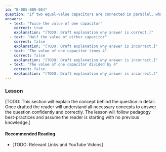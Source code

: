 ```yaml
---
id: "B-005-009-004"
question: "If two equal-value capacitors are connected in parallel, what is their total capacitance?"
answers:
  - text: "Twice the value of one capacitor"
    correct: true
    explanation: "[TODO: Draft explanation why answer is correct.]"
  - text: "Half the value of either capacitor"
    correct: false
    explanation: "[TODO: Draft explanation why answer is incorrect.]"
  - text: "The value of one capacitor times 4"
    correct: false
    explanation: "[TODO: Draft explanation why answer is incorrect.]"
  - text: "The value of one capacitor divided by 4"
    correct: false
    explanation: "[TODO: Draft explanation why answer is incorrect.]"
---
```


### Lesson

[TODO: This section will explain the concept behind the question in detail. Once drafted the reader will understand all necessary concepts to answer the question confidently and correctly. The lesson will follow pedagogy best-practices and assume the reader is starting with no previous knowledge.]

#### Recommended Reading

- [TODO: Relevant Links and YouTube Videos]
